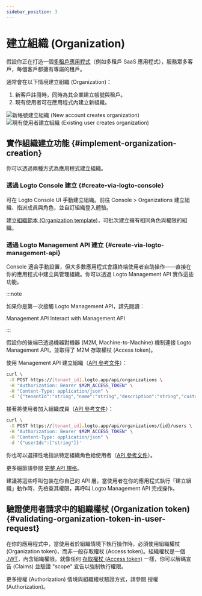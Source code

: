 ```yaml
---
sidebar_position: 3
---
```


# 建立組織 (Organization)

假設你正在打造一個[多租戶應用程式](https://auth.wiki/multi-tenancy)（例如多租戶 SaaS 應用程式），服務眾多客戶，每個客戶都擁有專屬的租戶。

通常會在以下情境建立組織 (Organization)：

1. 新客戶註冊時，同時為其企業建立帳號與租戶。
2. 現有使用者可在應用程式內建立新組織。

<img
  src="/img/assets/new-account-creates-org.png"
  alt="新帳號建立組織 (New account creates organization)"
/>
<img
  src="/img/assets/existing-user-creates-org.png"
  alt="現有使用者建立組織 (Existing user creates organization)"
/>

## 實作組織建立功能 \{#implement-organization-creation}

你可以透過兩種方式為應用程式建立組織。

### 透過 Logto Console 建立 \{#create-via-logto-console}

可在 Logto Console UI 手動建立組織。前往 <CloudLink to="/organizations">Console > Organizations</CloudLink> 建立組織、指派成員與角色，並自訂組織登入體驗。

建立[組織範本 (Organization template)](/authorization/organization-template)，可批次建立擁有相同角色與權限的組織。

### 透過 Logto Management API 建立 \{#create-via-logto-management-api}

Console 適合手動設置，但大多數應用程式會讓終端使用者自助操作——直接在你的應用程式中建立與管理組織。你可以透過 Logto Management API 實作這些功能。

:::note

如果你是第一次接觸 Logto Management API，請先閱讀：

<Url href="/concepts/core-service/#management-api">Management API</Url>
<Url href="/integrate-logto/interact-with-management-api">Interact with Management API</Url>

:::

假設你的後端已透過機器對機器 (M2M, Machine-to-Machine) 機制連接 Logto Management API，並取得了 M2M 存取權杖 (Access token)。

使用 Management API 建立組織（[API 參考文件](https://openapi.logto.io/operation/operation-createorganization)）：

```bash
curl \
 -X POST https://[tenant_id].logto.app/api/organizations \
 -H "Authorization: Bearer $M2M_ACCESS_TOKEN" \
 -H "Content-Type: application/json" \
 -d '{"tenantId":"string","name":"string","description":"string","customData":{},"isMfaRequired":false,"branding":{"logoUrl":"string","darkLogoUrl":"string","favicon":"string","darkFavicon":"string"},"createdAt":1234567890}'
```

接著將使用者加入組織成員（[API 參考文件](https://openapi.logto.io/operation/operation-addorganizationusers)）：

```bash
curl \
 -X POST https://[tenant_id].logto.app/api/organizations/{id}/users \
 -H "Authorization: Bearer $M2M_ACCESS_TOKEN" \
 -H "Content-Type: application/json" \
 -d '{"userIds":["string"]}'
```

你也可以選擇性地指派特定組織角色給使用者（[API 參考文件](https://openapi.logto.io/operation/operation-assignorganizationrolestousers)）。

更多細節請參閱 [完整 API 規格](https://openapi.logto.io/group/endpoint-organizations)。

建議將這些呼叫包裝在你自己的 API 層。當使用者在你的應用程式執行「建立組織」動作時，先檢查其權限，再呼叫 Logto Management API 完成操作。

## 驗證使用者請求中的組織權杖 (Organization token) \{#validating-organization-token-in-user-request}

在你的應用程式中，當使用者於組織情境下執行操作時，必須使用組織權杖 (Organization token)，而非一般存取權杖 (Access token)。組織權杖是一個 [JWT](https://auth.wiki/jwt)，內含組織權限。就像任何 [存取權杖 (Access token)](https://auth.wiki/access-token) 一樣，你可以解碼宣告 (Claims) 並驗證 "scope" 宣告以強制執行權限。

更多授權 (Authorization) 情境與組織權杖驗證方式，請參閱 <Url href="/authorization">授權 (Authorization)</Url>。
